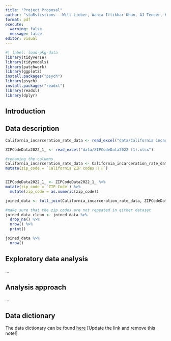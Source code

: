 ```yaml
---
title: "Project Proposal"
author: "staRstistions - Will Lieber, Wania Iftikhar Khan, AJ Tenser, Kami Akala"
format: pdf
execute: 
  warning: false
  message: false
editor: visual
---
```


```r
#| label: load-pkg-data
library(tidyverse)
library(tidymodels)
library(patchwork)
library(ggplot2)
install.packages("psych")
library(psych)
install.packages("readxl") 
library(readxl)  
library(dplyr) 
```

## Introduction



## Data description

```r

California_incarceration_rate_data <- read_excel("data/California incarceration rate data.xlsx")

ZIPCodeData2022_1_ <- read_excel("data/ZIPCodeData2022 (1).xlsx")
```
```r
#renaming the columns
California_incarceration_rate_data <- California_incarceration_rate_data %>% 
mutate(zip_code = `California ZIP codes  `)


ZIPCodeData2022_1_ <- ZIPCodeData2022_1_ %>% 
mutate(zip_code = `ZIP Code`) %>% 
  mutate(zip_code = as.numeric(zip_code))

```
```r
joined_data <- full_join(California_incarceration_rate_data, ZIPCodeData2022_1_, by = "zip_code")

```
```r
#make sure that the zip codes are not repeated in either dataset
joined_data_clean <- joined_data %>% 
  drop_na() %>% 
  nrow() %>% 
  print()
```
```r
joined_data %>% 
  nrow()
```


## Exploratory data analysis

...

## Analysis approach

...

## Data dictionary

The data dictionary can be found [here](ADD%20LINK!!!) \[Update the link and remove this note!\]
